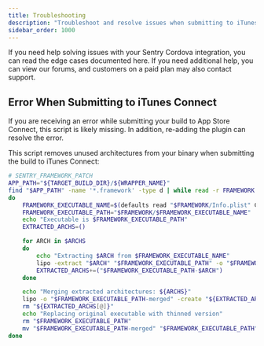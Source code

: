 ```yaml
---
title: Troubleshooting
description: "Troubleshoot and resolve issues when submitting to iTunes Connect."
sidebar_order: 1000
---
```


If you need help solving issues with your Sentry Cordova integration, you can read the edge cases documented here. If you need additional help, you can view our forums, and customers on a paid plan may also contact support.

## Error When Submitting to iTunes Connect

If you are receiving an error while submitting your build to App Store Connect, this script is likely missing. In addition, re-adding the plugin can resolve the error.

This script removes unused architectures from your binary when submitting the build to iTunes Connect:

```bash
# SENTRY_FRAMEWORK_PATCH
APP_PATH="${TARGET_BUILD_DIR}/${WRAPPER_NAME}"
find "$APP_PATH" -name '*.framework' -type d | while read -r FRAMEWORK
do
    FRAMEWORK_EXECUTABLE_NAME=$(defaults read "$FRAMEWORK/Info.plist" CFBundleExecutable)
    FRAMEWORK_EXECUTABLE_PATH="$FRAMEWORK/$FRAMEWORK_EXECUTABLE_NAME"
    echo "Executable is $FRAMEWORK_EXECUTABLE_PATH"
    EXTRACTED_ARCHS=()

    for ARCH in $ARCHS
    do
        echo "Extracting $ARCH from $FRAMEWORK_EXECUTABLE_NAME"
        lipo -extract "$ARCH" "$FRAMEWORK_EXECUTABLE_PATH" -o "$FRAMEWORK_EXECUTABLE_PATH-$ARCH"
        EXTRACTED_ARCHS+=("$FRAMEWORK_EXECUTABLE_PATH-$ARCH")
    done

    echo "Merging extracted architectures: ${ARCHS}"
    lipo -o "$FRAMEWORK_EXECUTABLE_PATH-merged" -create "${EXTRACTED_ARCHS[@]}"
    rm "${EXTRACTED_ARCHS[@]}"
    echo "Replacing original executable with thinned version"
    rm "$FRAMEWORK_EXECUTABLE_PATH"
    mv "$FRAMEWORK_EXECUTABLE_PATH-merged" "$FRAMEWORK_EXECUTABLE_PATH"
done
```
